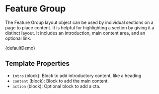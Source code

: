 
<Meta title="Objects/Feature Group" />

# Feature Group

The Feature Group layout object can be used by individual sections on a page to place content. It is helpful for highlighting a section by giving it a distinct layout. It includes an introduction, main content area, and an optional link.

<Canvas>
  <Story name="Default">{defaultDemo}</Story>
</Canvas>

## Template Properties

- `intro` (block): Block to add introductory content, like a heading.
- `content` (block): Block to add the main content.
- `action` (block): Optional block to add a cta.

